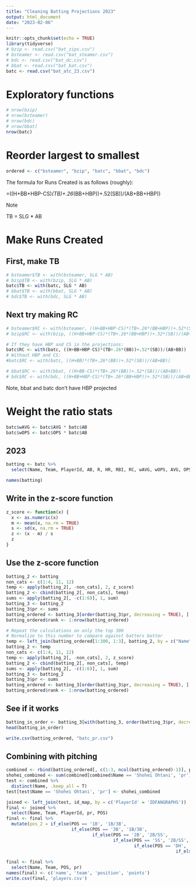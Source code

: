 ```yaml
---
title: "Cleaning Batting Projections 2023"
output: html_document
date: "2023-02-06"
---
```



```r
knitr::opts_chunk$set(echo = TRUE)
library(tidyverse)
# bzip <- read.csv("bat_zips.csv")
# bsteamer <- read.csv("bat_steamer.csv")
# bdc <- read.csv("bat_dc.csv")
# bbat <- read.csv("bat_bat.csv")
batc <- read.csv("bat_atc_23.csv")
```

# Exploratory functions

```r
# nrow(bzip)
# nrow(bsteamer)
# nrow(bdc)
# nrow(bbat)
nrow(batc)
```

# Reorder largest to smallest

```r
ordered <- c("bsteamer", "bzip", "batc", "bbat", "bdc")
```

The formula for Runs Created is as follows (roughly):

=((H+BB+HBP-CS)*(TB)+.26*(BB+HBP))+.52(SB))/(AB+BB+HBP))

Note

TB = SLG * AB

# Make Runs Created

## First, make TB

```r
# bsteamer$TB <- with(bsteamer, SLG * AB)
# bzip$TB <- with(bzip, SLG * AB)
batc$TB <- with(batc, SLG * AB)
# bbat$TB <- with(bbat, SLG * AB)
# bdc$TB <- with(bdc, SLG * AB)
```

## Next try making RC

```r
# bsteamer$RC <- with(bsteamer, ((H+BB+HBP-CS)*(TB+.26*(BB+HBP))+.52*(SB))/(AB+BB+HBP))
# bzip$RC <- with(bzip, ((H+BB+HBP-CS)*(TB+.26*(BB+HBP))+.52*(SB))/(AB+BB+HBP))

# If they have HBP and CS in the projections:
batc$RC <- with(batc, ((H+BB+HBP-CS)*(TB+.26*(BB))+.52*(SB))/(AB+BB))
# Without HBP and CS:
#batc$RC <- with(batc, ((H+BB)*(TB+.26*(BB))+.52*(SB))/(AB+BB))

# bbat$RC <- with(bbat, ((H+BB-CS)*(TB+.26*(BB))+.52*(SB))/(AB+BB))
# bdc$RC <- with(bdc, ((H+BB+HBP-CS)*(TB+.26*(BB+HBP))+.52*(SB))/(AB+BB+HBP))
```

Note, bbat and batc don't have HBP projected

# Weight the ratio stats

```r
batc$wAVG <- batc$AVG * batc$AB
batc$wOPS <- batc$OPS * batc$AB

```

## 2023

```r
batting <- batc %>%
  select(Name, Team, PlayerId, AB, R, HR, RBI, RC, wAVG, wOPS, AVG, OPS)

names(batting)
```

## Write in the z-score function

```r
z_score <- function(x) {
  x <- as.numeric(x)
  m <- mean(x, na.rm = TRUE)
  s <- sd(x, na.rm = TRUE)
  z <- (x - m) / s
  z
}
```

## Use the z-score function

```r
batting_2 <- batting
non_cats <- c(1:4, 11, 12)
temp <- apply(batting_2[, -non_cats], 2, z_score)
batting_2 <- cbind(batting_2[, non_cats], temp)
sums <- apply(batting_2[, -c(1:6)], 1, sum)
batting_3 <- batting_2
batting_3$pr <- sums
batting_ordered <- batting_3[order(batting_3$pr, decreasing = TRUE), ]
batting_ordered$rank <- 1:nrow(batting_ordered)

# Repeat the calculations on only the top 300
# Normalize to this number to compare against batters better
temp <- left_join(batting_ordered[1:300, 1:3], batting_2, by = c("Name", 'Team', 'PlayerId'))
batting_2 <- temp
non_cats <- c(1:4, 11, 12)
temp <- apply(batting_2[, -non_cats], 2, z_score)
batting_2 <- cbind(batting_2[, non_cats], temp)
sums <- apply(batting_2[, -c(1:6)], 1, sum)
batting_3 <- batting_2
batting_3$pr <- sums
batting_ordered <- batting_3[order(batting_3$pr, decreasing = TRUE), ]
batting_ordered$rank <- 1:nrow(batting_ordered)
```

## See if it works

```r
batting_in_order <- batting_3[with(batting_3, order(batting_3$pr, decreasing = TRUE)), ]
head(batting_in_order)
```

```r
write.csv(batting_ordered, "batc_pr.csv")
```

## Combining with pitching

```r
combined <- rbind(batting_ordered[, c(1:3, ncol(batting_ordered)-1)], pitching_ordered[, c(1:3, ncol(pitching_ordered)-1)])
shohei_combined <- sum(combined[combined$Name == 'Shohei Ohtani', 'pr'])
test <- combined %>% 
  distinct(Name, .keep_all = T)
test[test$Name == 'Shohei Ohtani', 'pr'] <- shohei_combined

joined <- left_join(test, id_map, by = c('PlayerId' = 'IDFANGRAPHS'))
final <- joined %>% 
  select(Name, Team, PlayerId, pr, POS)
final <- final %>% 
  mutate(pos_2 = if_else(POS == '1B', '1B/3B',
                         if_else(POS == '3B', '1B/3B',
                                 if_else(POS == '2B', '2B/SS',
                                         if_else(POS == 'SS', '2B/SS',
                                                 if_else(POS == 'DH', 'UTIL',
                                                                 if_else(POS == 'SP', 'P',
                                                                         if_else(POS == 'RP', 'P',POS))))))))
final <- final %>% 
  select(Name, Team, POS, pr)
names(final) <- c('name', 'team', 'position', 'points')
write.csv(final, 'players.csv')
```

